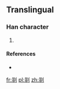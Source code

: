 ==Translingual==

===Han character===
{{Han char|rn=18|rad=刀|as=12|sn=14|four=|canj=廿卜中弓 (TYLN)}}

# {{defn|Han|sort=刀12}}

====References====
* {{Han ref|kx=0144.261|dkj=|dj=|hdz=|uh=3508|ud=13576|bh=|bd=}}

[[fr:㔈]]
[[pl:㔈]]
[[zh:㔈]]